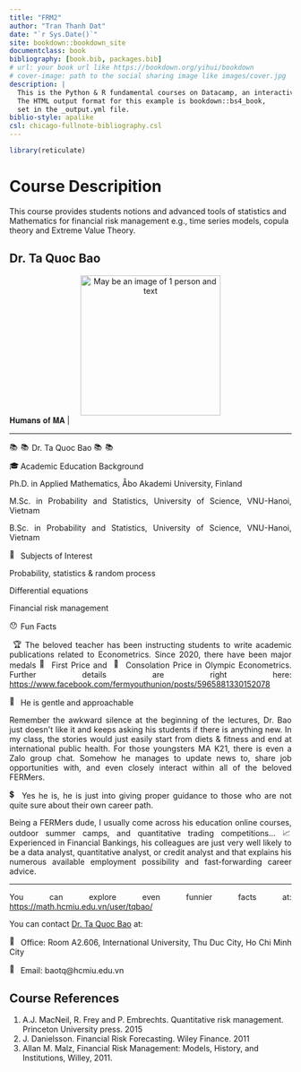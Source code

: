 ```yaml
--- 
title: "FRM2"
author: "Tran Thanh Dat"
date: "`r Sys.Date()`"
site: bookdown::bookdown_site
documentclass: book
bibliography: [book.bib, packages.bib]
# url: your book url like https://bookdown.org/yihui/bookdown
# cover-image: path to the social sharing image like images/cover.jpg
description: |
  This is the Python & R fundamental courses on Datacamp, an interactive learning platform.
  The HTML output format for this example is bookdown::bs4_book,
  set in the _output.yml file.
biblio-style: apalike
csl: chicago-fullnote-bibliography.csl
---
```



```r
library(reticulate)
```

# Course Descripition {.unnumbered}

This course provides students notions and advanced tools of statistics
and Mathematics for financial risk management e.g., time series
models, copula theory and Extreme Value Theory.

## Dr. Ta Quoc Bao {.unnumbered}

<center>
<img height="250" width="250" alt="May be an image of 1 person and text" class="i09qtzwb n7fi1qx3 datstx6m pmk7jnqg j9ispegn kr520xx4 k4urcfbm bixrwtb6" referrerpolicy="origin-when-cross-origin" src="https://scontent.fsgn2-5.fna.fbcdn.net/v/t39.30808-6/262514193_6574508332622705_1931316700181913638_n.jpg?stp=dst-jpg_s1080x2048&amp;_nc_cat=102&amp;ccb=1-5&amp;_nc_sid=730e14&amp;_nc_ohc=h5xDt6KP8YsAX9B8ybG&amp;tn=ygydJ9OTixIIhFzF&amp;_nc_ht=scontent.fsgn2-5.fna&amp;oh=00_AT9iwkgtS1hBzMcdlHseqXG0luEtBFp9ruKNZbvswIcmUw&amp;oe=622BE8A4">
</center>


<div dir="auto" style="text-align: justify;">| 𝐇𝐮𝐦𝐚𝐧𝐬 𝐨𝐟 𝐌𝐀 |
</div>
<div dir="auto" style="text-align: justify;">_____________________________________________
</div>
<div dir="auto" style="text-align: justify;">
<span class="pq6dq46d tbxw36s4 knj5qynh kvgmc6g5 ditlmg2l oygrvhab nvdbi5me sf5mxxl7 gl3lb2sf hhz5lgdu">
<img height="16" width="16" alt="📚" referrerpolicy="origin-when-cross-origin" src="https://static.xx.fbcdn.net/images/emoji.php/v9/te8/2/16/1f4da.png">
</span>
<span class="pq6dq46d tbxw36s4 knj5qynh kvgmc6g5 ditlmg2l oygrvhab nvdbi5me sf5mxxl7 gl3lb2sf hhz5lgdu">
<img height="16" width="16" alt="📚" referrerpolicy="origin-when-cross-origin" src="https://static.xx.fbcdn.net/images/emoji.php/v9/te8/2/16/1f4da.png">
</span> Dr. Ta Quoc Bao
<span class="pq6dq46d tbxw36s4 knj5qynh kvgmc6g5 ditlmg2l oygrvhab nvdbi5me sf5mxxl7 gl3lb2sf hhz5lgdu">
<img height="16" width="16" alt="📚" referrerpolicy="origin-when-cross-origin" src="https://static.xx.fbcdn.net/images/emoji.php/v9/te8/2/16/1f4da.png">
</span>
<span class="pq6dq46d tbxw36s4 knj5qynh kvgmc6g5 ditlmg2l oygrvhab nvdbi5me sf5mxxl7 gl3lb2sf hhz5lgdu">
<img height="16" width="16" alt="📚" referrerpolicy="origin-when-cross-origin" src="https://static.xx.fbcdn.net/images/emoji.php/v9/te8/2/16/1f4da.png">
</span>
</div>
<div dir="auto" style="text-align: justify;">
<span class="pq6dq46d tbxw36s4 knj5qynh kvgmc6g5 ditlmg2l oygrvhab nvdbi5me sf5mxxl7 gl3lb2sf hhz5lgdu">
<img height="16" width="16" alt="🎓" referrerpolicy="origin-when-cross-origin" src="https://static.xx.fbcdn.net/images/emoji.php/v9/tc4/2/16/1f393.png">
</span> Academic Education Background
</div>
<div dir="auto" style="text-align: justify;">Ph.D. in Applied Mathematics, Åbo Akademi University, Finland
</div>
<div dir="auto" style="text-align: justify;">M.Sc. in Probability and Statistics, University of Science, VNU-Hanoi, Vietnam
</div>
<div dir="auto" style="text-align: justify;">B.Sc. in Probability and Statistics,  University of Science, VNU-Hanoi, Vietnam
</div>
<div dir="auto" style="text-align: justify;">
<span class="pq6dq46d tbxw36s4 knj5qynh kvgmc6g5 ditlmg2l oygrvhab nvdbi5me sf5mxxl7 gl3lb2sf hhz5lgdu">
<img height="16" width="16" alt="🏫" referrerpolicy="origin-when-cross-origin" src="https://static.xx.fbcdn.net/images/emoji.php/v9/tc7/2/16/1f3eb.png">
</span> Subjects of Interest
</div>
<div dir="auto" style="text-align: justify;">Probability, statistics &amp; random process
</div>
<div dir="auto" style="text-align: justify;">Differential equations
</div>
<div dir="auto" style="text-align: justify;">Financial risk management
</div>
<div dir="auto" style="text-align: justify;"><span class="pq6dq46d tbxw36s4 knj5qynh kvgmc6g5 ditlmg2l oygrvhab nvdbi5me sf5mxxl7 gl3lb2sf hhz5lgdu">
<img height="16" width="16" alt="😯" referrerpolicy="origin-when-cross-origin" src="https://static.xx.fbcdn.net/images/emoji.php/v9/te1/2/16/1f62f.png">
</span>Fun Facts
</div>
<div dir="auto" style="text-align: justify;">️️
<span class="pq6dq46d tbxw36s4 knj5qynh kvgmc6g5 ditlmg2l oygrvhab nvdbi5me sf5mxxl7 gl3lb2sf hhz5lgdu">
<img height="16" width="16" alt="🏆" referrerpolicy="origin-when-cross-origin" src="https://static.xx.fbcdn.net/images/emoji.php/v9/t5d/2/16/1f3c6.png">
</span>The beloved teacher has been instructing students to write academic publications related to Econometrics.
Since 2020, there have been major medals
<span class="pq6dq46d tbxw36s4 knj5qynh kvgmc6g5 ditlmg2l oygrvhab nvdbi5me sf5mxxl7 gl3lb2sf hhz5lgdu">
<img height="16" width="16" alt="🥇" referrerpolicy="origin-when-cross-origin" src="https://static.xx.fbcdn.net/images/emoji.php/v9/t33/2/16/1f947.png">
</span>First Price and ️
<span class="pq6dq46d tbxw36s4 knj5qynh kvgmc6g5 ditlmg2l oygrvhab nvdbi5me sf5mxxl7 gl3lb2sf hhz5lgdu">
<img height="16" width="16" alt="🥉" referrerpolicy="origin-when-cross-origin" src="https://static.xx.fbcdn.net/images/emoji.php/v9/t35/2/16/1f949.png">
</span>Consolation Price in Olympic Econometrics. 
Further details are right here:
<span>
<a class="oajrlxb2 g5ia77u1 qu0x051f esr5mh6w e9989ue4 r7d6kgcz rq0escxv nhd2j8a9 nc684nl6 p7hjln8o kvgmc6g5 cxmmr5t8 oygrvhab hcukyx3x jb3vyjys rz4wbd8a qt6c0cv9 a8nywdso i1ao9s8h esuyzwwr f1sip0of lzcic4wl gpro0wi8 oo9gr5id lrazzd5p" href="https://www.facebook.com/fermyouthunion/posts/5965881330152078?__cft__[0]=AZWcX4ommMdc2Kfs3toou1n98i-YUUd_zjLRL9T7pamlI93pr40EkaNX68mNjJvMFOrgzhVavOfiJqN6xh5wxyJwg3vYtlGQcJ3kHgEY1wvJt7D8n19hv8jyZnRRLKOmHIIAiWvWytElsYecds310chT&amp;__tn__=-UK-R" role="link" tabindex="0">https://www.facebook.com/fermyouthunion/posts/5965881330152078
</a>
</span>
</div>
<div dir="auto" style="text-align: justify;">
<span class="pq6dq46d tbxw36s4 knj5qynh kvgmc6g5 ditlmg2l oygrvhab nvdbi5me sf5mxxl7 gl3lb2sf hhz5lgdu">
<img height="16" width="16" alt="💝" referrerpolicy="origin-when-cross-origin" src="https://static.xx.fbcdn.net/images/emoji.php/v9/tb6/2/16/1f49d.png">
</span>He is gentle and approachable
</div>
<div dir="auto" style="text-align: justify;">Remember the awkward silence at the beginning of the lectures, Dr. Bao just doesn&#39;t like it and keeps asking his students if there is anything new. In my class, the stories would just easily start from diets & fitness and end at international public health.
For those youngsters MA K21, there is even a Zalo group chat. Somehow he manages to update news to, share job opportunities with, and even closely interact within all of the beloved FERMers.
</div>
<div dir="auto" style="text-align: justify;">
<span class="pq6dq46d tbxw36s4 knj5qynh kvgmc6g5 ditlmg2l oygrvhab nvdbi5me sf5mxxl7 gl3lb2sf hhz5lgdu">
<img height="16" width="16" alt="💲" referrerpolicy="origin-when-cross-origin" src="https://static.xx.fbcdn.net/images/emoji.php/v9/tfb/2/16/1f4b2.png">
</span>Yes he is, he is just into giving proper guidance to those who are not quite sure about their own career path.
</div>
<div dir="auto" style="text-align: justify;">Being a FERMers dude, I usually come across his education online courses, outdoor summer camps, and quantitative trading competitions...
<span class="pq6dq46d tbxw36s4 knj5qynh kvgmc6g5 ditlmg2l oygrvhab nvdbi5me sf5mxxl7 gl3lb2sf hhz5lgdu">
<img height="16" width="16" alt="📈" referrerpolicy="origin-when-cross-origin" src="https://static.xx.fbcdn.net/images/emoji.php/v9/ta0/2/16/1f4c8.png">
</span>Experienced in Financial Bankings, his colleagues are just very well likely to be a data analyst, quantitative analyst, or credit analyst and that explains his numerous available employment possibility and fast-forwarding career advice.
</div>
<div dir="auto" style="text-align: justify;">_____________________________________________
</div>
<div dir="auto" style="text-align: justify;">You can explore even funnier facts at:
<span>
<a class="oajrlxb2 g5ia77u1 qu0x051f esr5mh6w e9989ue4 r7d6kgcz rq0escxv nhd2j8a9 nc684nl6 p7hjln8o kvgmc6g5 cxmmr5t8 oygrvhab hcukyx3x jb3vyjys rz4wbd8a qt6c0cv9 a8nywdso i1ao9s8h esuyzwwr f1sip0of lzcic4wl gpro0wi8 py34i1dx" href="https://math.hcmiu.edu.vn/user/tqbao/?fbclid=IwAR1D1E06e1EqUZcgDbhetnD0MMR0h0haX4jUt3nOnmdAwJtdNF9ytconlUI" rel="nofollow noopener" role="link" tabindex="0" target="_blank">https://math.hcmiu.edu.vn/user/tqbao/
</a>
</span>
</div>
<div dir="auto" style="text-align: justify;">You can contact <a href="https://www.facebook.com/taquoc.bao" target="_blank">Dr. Ta Quoc Bao</a> at:
</div>
<div dir="auto" style="text-align: justify;">
<span class="pq6dq46d tbxw36s4 knj5qynh kvgmc6g5 ditlmg2l oygrvhab nvdbi5me sf5mxxl7 gl3lb2sf hhz5lgdu">
<img height="16" width="16" alt="📌" referrerpolicy="origin-when-cross-origin" src="https://static.xx.fbcdn.net/images/emoji.php/v9/t4b/2/16/1f4cc.png">
</span> Office: Room A2.606, International University, Thu Duc City, Ho Chi Minh City
</div>
<div dir="auto" style="text-align: justify;">
<span class="pq6dq46d tbxw36s4 knj5qynh kvgmc6g5 ditlmg2l oygrvhab nvdbi5me sf5mxxl7 gl3lb2sf hhz5lgdu">
<img height="16" width="16" alt="📌" referrerpolicy="origin-when-cross-origin" src="https://static.xx.fbcdn.net/images/emoji.php/v9/t4b/2/16/1f4cc.png">
</span> Email: baotq\@hcmiu.edu.vn
</div>

## Course References {.unnumbered}

1. A.J. MacNeil, R. Frey and P. Embrechts. Quantitative risk
management. Princeton University press. 2015
2. J. Danielsson. Financial Risk Forecasting. Wiley Finance. 2011
3. Allan M. Malz, Financial Risk Management: Models, History, and
Institutions, Willey, 2011.

